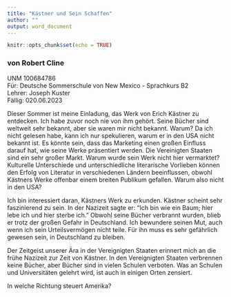 ```yaml
---
title: "Kästner und Sein Schaffen"
author: ""
output: word_document
---
```


```r
knitr::opts_chunk$set(echo = TRUE)
```

### von Robert Cline
UNM 100684786  
F&uuml;r:  Deutsche Sommerschule von New Mexico - Sprachkurs B2    
Lehrer:  Joseph Kuster  
F&auml;llig:  020.06.2023  

Dieser Sommer ist meine Einladung, das Werk von Erich Kästner zu entdecken. Ich habe zuvor noch nie von ihm gehört. Seine Bücher sind weltweit sehr bekannt, aber sie waren mir nicht bekannt. Warum? Da ich  nicht gelesen habe, kann ich nur spekulieren, warum er in den USA nicht bekannt ist. Es könnte sein, dass das Marketing einen großen Einfluss darauf hat, wie seine Werke präsentiert werden. Die Vereinigten Staaten sind ein sehr großer Markt. Warum wurde sein Werk nicht hier vermarktet? Kulturelle Unterschiede und unterschiedliche literarische Vorlieben können den Erfolg von Literatur in verschiedenen Ländern beeinflussen, obwohl Kästners Werke offenbar einem breiten Publikum gefallen. Warum also nicht in den USA?

Ich bin interessiert daran, Kästners Werk zu erkunden. Kästner scheint sehr faszinierend zu sein. In der Nazizeit sagte er: "Ich bin wie ein Baum; hier lebe ich und hier sterbe ich." Obwohl seine Bücher verbrannt wurden, blieb er trotz der großen Gefahr in Deutschland. Ich bewundere seinen Mut, auch wenn ich sein Urteilsvermögen nicht teile. Für ihn muss es sehr gefährlich gewesen sein, in Deutschland zu bleiben.

Der Zeitgeist unserer Ära in der Vereignigten Staaten erinnert mich an die frühe Nazizeit zur Zeit von Kästner. In den Vereignigten Staaten verbrennen keine Bücher, aber Bücher sind in vielen Schulen verboten. Was an Schulen und Universitäten gelehrt wird, ist auch in einigen Orten zensiert.

In welche Richtung steuert Amerika?